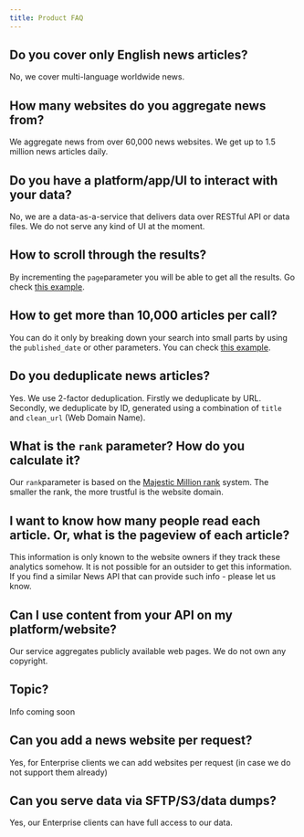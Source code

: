 ```yaml
---
title: Product FAQ
---
```

Do you cover only English news articles?
--------------------------------------------

No, we cover multi-language worldwide news.

How many websites do you aggregate news from?
-------------------------------------------------

We aggregate news from over 60,000 news websites. We get up to 1.5 million news articles daily.

Do you have a platform/app/UI to interact with your data?
-------------------------------------------------------------

No, we are a data-as-a-service that delivers data over RESTful API or data files. We do not serve any kind of UI at the moment.

How to scroll through the results?
--------------------------------------

By incrementing the `page`parameter you will be able to get all the results. Go check [this example](/v2-code-snippets/scroll-through-pages).

How to get more than 10,000 articles per call?
--------------------------------------------------

You can do it only by breaking down your search into small parts by using the `published_date` or other parameters. You can check [this example](/v2-code-snippets/10000-articles).

Do you deduplicate news articles?
-------------------------------------

Yes. We use 2-factor deduplication. Firstly we deduplicate by URL. Secondly, we deduplicate by ID, generated using a combination of `title` and `clean_url` (Web Domain Name).

What is the `rank` parameter? How do you calculate it?
----------------------------------------------------------

Our `rank`parameter is based on the [Majestic Million rank](https://blog.majestic.com/welcome-to-majestic-million/) system. The smaller the rank, the more trustful is the website domain.

I want to know how many people read each article. Or, what is the pageview of each article?
-----------------------------------------------------------------------------------------------

This information is only known to the website owners if they track these analytics somehow. It is not possible for an outsider to get this information. If you find a similar News API that can provide such info - please let us know.

Can I use content from your API on my platform/website?
-----------------------------------------------------------

Our service aggregates publicly available web pages. We do not own any copyright.

Topic?
----------

Info coming soon

Can you add a news website per request?
-------------------------------------------

Yes, for Enterprise clients we can add websites per request (in case we do not support them already)

Can you serve data via SFTP/S3/data dumps?
----------------------------------------------

Yes, our Enterprise clients can have full access to our data.